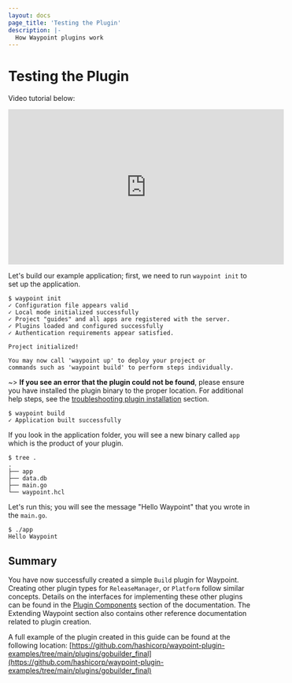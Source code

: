 ```yaml
---
layout: docs
page_title: 'Testing the Plugin'
description: |-
  How Waypoint plugins work
---
```


# Testing the Plugin

Video tutorial below:

<iframe
  width="560"
  height="315"
  src="https://www.youtube.com/embed/4zwZCpqo0j8?start=1396"
  frameborder="0"
  allow="accelerometer; autoplay; clipboard-write; encrypted-media; gyroscope; picture-in-picture"
  allowfullscreen
></iframe>

Let's build our example application; first, we need to run `waypoint init` to set up the application.

```shell-session
$ waypoint init
✓ Configuration file appears valid
✓ Local mode initialized successfully
✓ Project "guides" and all apps are registered with the server.
✓ Plugins loaded and configured successfully
✓ Authentication requirements appear satisfied.

Project initialized!

You may now call 'waypoint up' to deploy your project or
commands such as 'waypoint build' to perform steps individually.
```

~> **If you see an error that the plugin could not be found**, please
ensure you have installed the plugin binary to the proper location. For
additional help steps, see the [troubleshooting plugin installation](/waypoint/docs/plugins#troubleshooting)
section.

```shell-session
$ waypoint build
✓ Application built successfully
```

If you look in the application folder, you will see a new binary called `app` which is the product of your plugin.

```shell-session
$ tree .
.
├── app
├── data.db
├── main.go
└── waypoint.hcl
```

Let's run this; you will see the message "Hello Waypoint" that you wrote in the `main.go`.

```shell-session
$ ./app
Hello Waypoint
```

## Summary

You have now successfully created a simple `Build` plugin for Waypoint. Creating other plugin types for
`ReleaseManager`, or `Platform` follow similar concepts. Details on the interfaces for implementing these other plugins
can be found in the [Plugin Components](/waypoint/docs/extending-waypoint/plugin-interfaces/configurable) section of the documentation. The
Extending Waypoint section also contains other reference documentation related to plugin creation.

A full example of the plugin created in this guide can be found at the following location:
[https://github.com/hashicorp/waypoint-plugin-examples/tree/main/plugins/gobuilder_final](https://github.com/hashicorp/waypoint-plugin-examples/tree/main/plugins/gobuilder_final)
